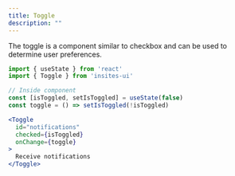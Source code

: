 ```yaml
---
title: Toggle
description: ""
---
```



The toggle is a component similar to checkbox and can be used to determine user preferences.

<DemoBox>
  <ToggleDemo />
</DemoBox>

```jsx
import { useState } from 'react'
import { Toggle } from 'insites-ui'

// Inside component
const [isToggled, setIsToggled] = useState(false)
const toggle = () => setIsToggled(!isToggled)

<Toggle
  id="notifications"
  checked={isToggled}
  onChange={toggle}
>
  Receive notifications
</Toggle>
```
